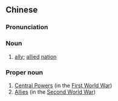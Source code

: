 ==Chinese==
{{zh-forms|s=同盟国|type=21}}

===Pronunciation===
{{zh-pron
|m=tóngméngguó
|c=tung4 mang4 gwok3
|mn=tông-bêng-kok
|cat=n,pn
}}

===Noun===
{{zh-noun}}

# [[ally]]; [[allied]] [[nation]]

===Proper noun===
{{zh-proper noun}}

# [[Central Powers]] (in the [[First World War]])
# [[Allies]] (in the [[Second World War]])